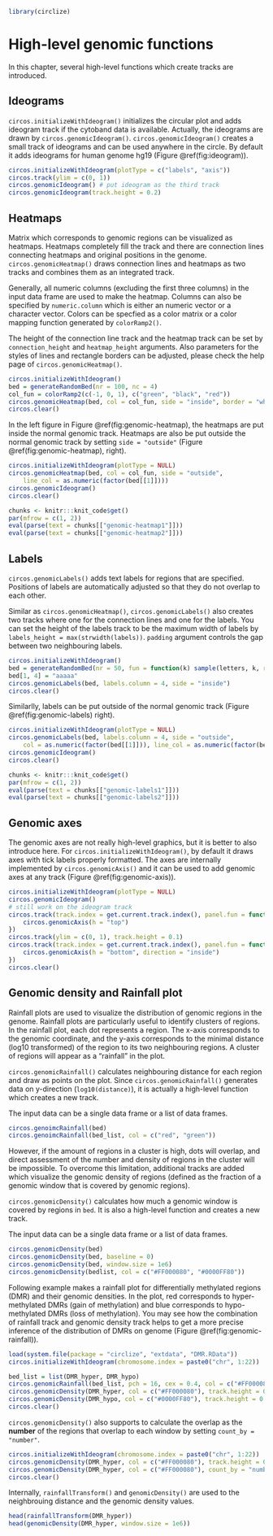 
```r
library(circlize)
```

# High-level genomic functions

In this chapter, several high-level functions which create tracks are introduced.

## Ideograms

`circos.initializeWithIdeogram()` initializes the circular plot and adds ideogram track
if the cytoband data is available. Actually, the ideograms are drawn by `circos.genomicIdeogram()`.
`circos.genomicIdeogram()` creates a small track of ideograms and can be used anywhere
in the circle. By default it adds ideograms for human genome hg19 (Figure \@ref(fig:ideogram)).

```r
circos.initializeWithIdeogram(plotType = c("labels", "axis"))
circos.track(ylim = c(0, 1))
circos.genomicIdeogram() # put ideogram as the third track
circos.genomicIdeogram(track.height = 0.2)
```

## Heatmaps {#genomic-heatmap}

Matrix which corresponds to genomic regions can be visualized as heatmaps. Heatmaps
completely fill the track and there are connection lines connecting heatmaps and original positions
in the genome. `circos.genomicHeatmap()` draws connection lines and heatmaps as two tracks
and combines them as an integrated track.

Generally, all numeric columns (excluding the first three columns) in the
input data frame are used to make the heatmap. Columns can also be specified
by `numeric.column` which is either an numeric vector or a character vector.
Colors can be specfied as a color matrix or a color mapping function generated
by `colorRamp2()`.

The height of the connection line track and the heatmap track can be set by `connection_height`
and `heatmap_height` arguments. Also parameters for the styles of lines and rectangle borders
can be adjusted, please check the help page of `circos.genomicHeatmap()`.

```r
circos.initializeWithIdeogram()
bed = generateRandomBed(nr = 100, nc = 4)
col_fun = colorRamp2(c(-1, 0, 1), c("green", "black", "red"))
circos.genomicHeatmap(bed, col = col_fun, side = "inside", border = "white")
circos.clear()
```

In the left figure in Figure \@ref(fig:genomic-heatmap), the heatmaps are put inside the 
normal genomic track. Heatmaps are also be put outside the normal genomic track by setting
`side = "outside"` (Figure \@ref(fig:genomic-heatmap), right).

```r
circos.initializeWithIdeogram(plotType = NULL)
circos.genomicHeatmap(bed, col = col_fun, side = "outside",
    line_col = as.numeric(factor(bed[[1]])))
circos.genomicIdeogram()
circos.clear()
```

```r
chunks <- knitr:::knit_code$get()
par(mfrow = c(1, 2))
eval(parse(text = chunks[["genomic-heatmap1"]]))
eval(parse(text = chunks[["genomic-heatmap2"]]))
```

## Labels

`circos.genomicLabels()` adds text labels for regions that are specified.
Positions of labels are automatically adjusted so that they do not
overlap to each other.

Similar as `circos.genomicHeatmap()`, `circos.genomicLabels()` also 
creates two tracks where one for the connection lines and one for the 
labels. You can set the height of the labels track to be the maximum
width of labels by `labels_height = max(strwidth(labels))`. `padding`
argument controls the gap between two neighbouring labels.

```r
circos.initializeWithIdeogram()
bed = generateRandomBed(nr = 50, fun = function(k) sample(letters, k, replace = TRUE))
bed[1, 4] = "aaaaa"
circos.genomicLabels(bed, labels.column = 4, side = "inside")
circos.clear()
```

Similarlly, labels can be put outside of the normal genomic track (Figure \@ref(fig:genomic-labels) right).

```r
circos.initializeWithIdeogram(plotType = NULL)
circos.genomicLabels(bed, labels.column = 4, side = "outside",
	col = as.numeric(factor(bed[[1]])), line_col = as.numeric(factor(bed[[1]])))
circos.genomicIdeogram()
circos.clear()
```

```r
chunks <- knitr:::knit_code$get()
par(mfrow = c(1, 2))
eval(parse(text = chunks[["genomic-labels1"]]))
eval(parse(text = chunks[["genomic-labels2"]]))
```

## Genomic axes

The genomic axes are not really high-level graphics, but it is better to also introduce
here. For `circos.initializeWithIdeogram()`, by default it draws axes with tick labels properly 
formatted. The axes are internally implemented by `circos.genomicAxis()` and it can be
used to add genomic axes at any track (Figure \@ref(fig:genomic-axis)).

```r
circos.initializeWithIdeogram(plotType = NULL)
circos.genomicIdeogram()
# still work on the ideogram track
circos.track(track.index = get.current.track.index(), panel.fun = function(x, y) {
	circos.genomicAxis(h = "top")
})
circos.track(ylim = c(0, 1), track.height = 0.1)
circos.track(track.index = get.current.track.index(), panel.fun = function(x, y) {
	circos.genomicAxis(h = "bottom", direction = "inside")
})
circos.clear()
```

## Genomic density and Rainfall plot

Rainfall plots are used to visualize the distribution of genomic regions in the genome.
Rainfall plots are particularly useful to identify clusters of regions. In the
rainfall plot, each dot represents a region. The x-axis corresponds to the
genomic coordinate, and the y-axis corresponds to the minimal distance (log10
transformed) of the region to its two neighbouring regions. A cluster of regions will
appear as a “rainfall” in the plot.

`circos.genomicRainfall()` calculates neighbouring distance for each region
and draw as points on the plot. Since `circos.genomicRainfall()` generates data on
y-direction (`log10(distance)`), it is actually a high-level function which
creates a new track.

The input data can be a single data frame or a list of data frames.

```r
circos.genoimcRainfall(bed)
circos.genoimcRainfall(bed_list, col = c("red", "green"))
```

However, if the amount of regions in a cluster is high, dots will overlap, and
direct assessment of the number and density of regions in the cluster will be
impossible. To overcome this limitation, additional tracks are added which
visualize the genomic density of regions (defined as the fraction of a genomic
window that is covered by genomic regions).

`circos.genomicDensity()` calculates how much a genomic window is covered by
regions in `bed`. It is also a high-level function and creates a new track.

The input data can be a single data frame or a list of data frames.

```r
circos.genomicDensity(bed)
circos.genomicDensity(bed, baseline = 0)
circos.genomicDensity(bed, window.size = 1e6)
circos.genomicDensity(bedlist, col = c("#FF000080", "#0000FF80"))
```

Following example makes a rainfall plot for differentially methylated regions
(DMR) and their genomic densities. In the plot, red corresponds to hyper-methylated 
DMRs (gain of methylation) and blue corresponds to hypo-methylated
DMRs (loss of methylation). You may see how the combination of rainfall track
and genomic density track helps to get a more precise inference of the
distribution of DMRs on genome (Figure \@ref(fig:genomic-rainfall)).

```r
load(system.file(package = "circlize", "extdata", "DMR.RData"))
circos.initializeWithIdeogram(chromosome.index = paste0("chr", 1:22))

bed_list = list(DMR_hyper, DMR_hypo)
circos.genomicRainfall(bed_list, pch = 16, cex = 0.4, col = c("#FF000080", "#0000FF80"))
circos.genomicDensity(DMR_hyper, col = c("#FF000080"), track.height = 0.1)
circos.genomicDensity(DMR_hypo, col = c("#0000FF80"), track.height = 0.1)
circos.clear()
```


`circos.genomicDensity()` also supports to calculate the overlap as the **number** of the regions
that overlap to each window by setting `count_by = "number"`.

```r
circos.initializeWithIdeogram(chromosome.index = paste0("chr", 1:22))
circos.genomicDensity(DMR_hyper, col = c("#FF000080"), track.height = 0.1)
circos.genomicDensity(DMR_hyper, col = c("#FF000080"), count_by = "number", track.height = 0.1)
circos.clear()
```

Internally, `rainfallTransform()` and `genomicDensity()` are used to the neighbrouing distance
and the genomic density values.

```r
head(rainfallTransform(DMR_hyper))
head(genomicDensity(DMR_hyper, window.size = 1e6))
```

